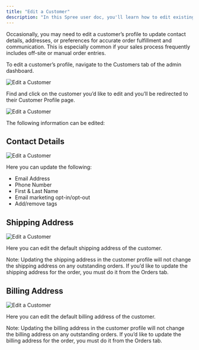 ```yaml
---
title: "Edit a Customer"
description: "In this Spree user doc, you'll learn how to edit existing customers' data."
---
```


Occasionally, you may need to edit a customer’s profile to update contact details, addresses, or preferences for accurate order fulfillment and communication. This is especially common if your sales process frequently includes off-site or manual order entries.

To edit a customer’s profile, navigate to the Customers tab of the admin dashboard.

<img alt="Edit a Customer" classname="block dark:hidden" src="https://vendo-production-res.cloudinary.com/image/upload/w_1920/q_auto/v1747651949/docs/Customers/Edit%20a%20Customer/5.3.1.1_Edit_a_Customer_-_Navigate_To_Tab_lgyf5q.png" />

Find and click on the customer you’d like to edit and you’ll be redirected to their Customer Profile page.

<img alt="Edit a Customer" classname="block dark:hidden" src="https://vendo-production-res.cloudinary.com/image/upload/v1747651950/docs/Customers/Edit%20a%20Customer/5.3.1.2_Edit_a_Customer_-_Customer_Profile_ojckzh.png" />

The following information can be edited:

## Contact Details

<img alt="Edit a Customer" classname="block dark:hidden" src="https://vendo-production-res.cloudinary.com/image/upload/w_1920/q_auto/v1747651949/docs/Customers/Edit%20a%20Customer/5.3.1.3_Edit_a_Customer_-_Contact_Details_pqhrpw.png" />

Here you can update the following:

- Email Address
- Phone Number
- First & Last Name
- Email marketing opt-in/opt-out
- Add/remove tags

## Shipping Address

<img alt="Edit a Customer" classname="block dark:hidden" src="https://vendo-production-res.cloudinary.com/image/upload/w_1920/q_auto/v1747651949/docs/Customers/Edit%20a%20Customer/5.3.1.3_Edit_a_Customer_-_Contact_Details_pqhrpw.png" />

Here you can edit the default shipping address of the customer.

Note: Updating the shipping address in the customer profile will not change the shipping address on any outstanding orders. If you’d like to update the shipping address for the order, you must do it from the Orders tab.

## Billing Address

<img alt="Edit a Customer" classname="block dark:hidden" src="https://vendo-production-res.cloudinary.com/image/upload/w_1920/q_auto/v1747651948/docs/Customers/Edit%20a%20Customer/5.3.1.5_Edit_a_Customer_-_Billing_Address_rmkcgw.png" />

Here you can edit the default billing address of the customer.

Note: Updating the billing address in the customer profile will not change the billing address on any outstanding orders. If you’d like to update the billing address for the order, you must do it from the Orders tab.